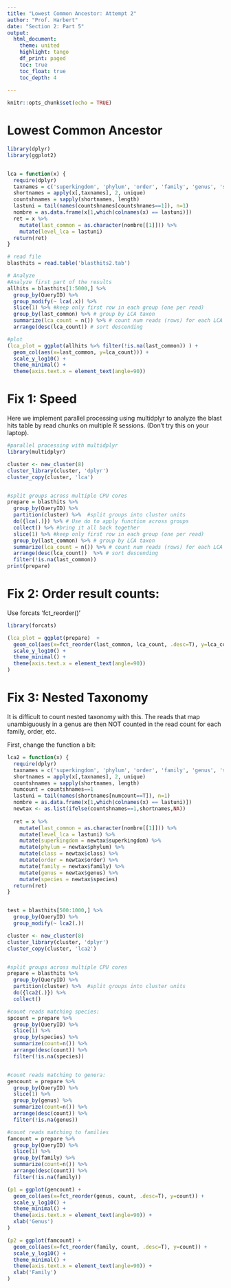 ```yaml
---
title: "Lowest Common Ancestor: Attempt 2"
author: "Prof. Harbert"
date: "Section 2: Part 5"
output: 
  html_document:
    theme: united
    highlight: tango
    df_print: paged
    toc: true
    toc_float: true
    toc_depth: 4
  
---
```



```r
knitr::opts_chunk$set(echo = TRUE)
```

# Lowest Common Ancestor

```R
library(dplyr)
library(ggplot2)


lca = function(x) {
  require(dplyr)
  taxnames = c('superkingdom', 'phylum', 'order', 'family', 'genus', 'species')
  shortnames = apply(x[,taxnames], 2, unique)
  countshnames = sapply(shortnames, length)
  lastuni = tail(names(countshnames[countshnames==1]), n=1)
  nombre = as.data.frame(x[1,which(colnames(x) == lastuni)])
  ret = x %>% 
    mutate(last_common = as.character(nombre[[1]])) %>%
    mutate(level_lca = lastuni)
  return(ret)
}

# read file 
blasthits = read.table('blasthits2.tab')

# Analyze
#Analyze first part of the results
allhits = blasthits[1:5000,] %>%
  group_by(QueryID) %>%
  group_modify(~ lca(.x)) %>%
  slice(1) %>% #keep only first row in each group (one per read)
  group_by(last_common) %>% # group by LCA taxon
  summarize(lca_count = n()) %>% # count num reads (rows) for each LCA
  arrange(desc(lca_count)) # sort descending

#plot
(lca_plot = ggplot(allhits %>% filter(!is.na(last_common)) ) +
  geom_col(aes(x=last_common, y=lca_count))) + 
  scale_y_log10() +
  theme_minimal() +
  theme(axis.text.x = element_text(angle=90))
```

# Fix 1: Speed

Here we implement parallel processing using multidplyr to analyze the blast hits table by read chunks on multiple R sessions. (Don't try this on your laptop).

```R
#parallel processing with multidplyr
library(multidplyr)

cluster <- new_cluster(8)
cluster_library(cluster, 'dplyr')
cluster_copy(cluster, 'lca')


#split groups across multiple CPU cores
prepare = blasthits %>%
  group_by(QueryID) %>%
  partition(cluster) %>%  #split groups into cluster units
  do({lca(.)}) %>% # Use do to apply function across groups
  collect() %>% #bring it all back together
  slice(1) %>% #keep only first row in each group (one per read)
  group_by(last_common) %>% # group by LCA taxon
  summarize(lca_count = n()) %>% # count num reads (rows) for each LCA
  arrange(desc(lca_count))  %>% # sort descending
  filter(!is.na(last_common)) 
print(prepare)
```

# Fix 2: Order result counts:

Use forcats 'fct_reorder()'

```R
library(forcats)

(lca_plot = ggplot(prepare)  +
  geom_col(aes(x=fct_reorder(last_common, lca_count, .desc=T), y=lca_count)) + 
  scale_y_log10() +
  theme_minimal() +
  theme(axis.text.x = element_text(angle=90))
)
```

# Fix 3: Nested Taxonomy

It is difficult to count nested taxonomy with this. The reads that map unambiguously in a genus are then NOT counted in the read count for each family, order, etc. 

First, change the function a bit:

```R
lca2 = function(x) {
  require(dplyr)
  taxnames = c('superkingdom', 'phylum', 'order', 'family', 'genus', 'species')
  shortnames = apply(x[,taxnames], 2, unique)
  countshnames = sapply(shortnames, length)
  numcount = countshnames==1
  lastuni = tail(names(shortnames[numcount==T]), n=1)
  nombre = as.data.frame(x[1,which(colnames(x) == lastuni)])
  newtax <- as.list(ifelse(countshnames==1,shortnames,NA))
  
  ret = x %>% 
    mutate(last_common = as.character(nombre[[1]])) %>%
    mutate(level_lca = lastuni) %>%
    mutate(superkingdom = newtax$superkingdom) %>%
    mutate(phylum = newtax$phylum) %>%
    mutate(class = newtax$class) %>%
    mutate(order = newtax$order) %>%
    mutate(family = newtax$family) %>%
    mutate(genus = newtax$genus) %>%
    mutate(species = newtax$species)
  return(ret)
}


test = blasthits[500:1000,] %>% 
  group_by(QueryID) %>%
  group_modify(~ lca2(.))

cluster <- new_cluster(8)
cluster_library(cluster, 'dplyr')
cluster_copy(cluster, 'lca2')


#split groups across multiple CPU cores
prepare = blasthits %>%
  group_by(QueryID) %>%
  partition(cluster) %>%  #split groups into cluster units
  do({lca2(.)}) %>%
  collect()

#count reads matching species:
spcount = prepare %>%
  group_by(QueryID) %>%
  slice(1) %>%
  group_by(species) %>%
  summarize(count=n()) %>%
  arrange(desc(count)) %>%
  filter(!is.na(species))


#count reads matching to genera:
gencount = prepare %>%
  group_by(QueryID) %>%
  slice(1) %>%
  group_by(genus) %>%
  summarize(count=n()) %>%
  arrange(desc(count)) %>%
  filter(!is.na(genus))

#count reads matching to families
famcount = prepare %>%
  group_by(QueryID) %>%
  slice(1) %>%
  group_by(family) %>%
  summarize(count=n()) %>%
  arrange(desc(count)) %>%
  filter(!is.na(family))

(p1 = ggplot(gencount) +
  geom_col(aes(x=fct_reorder(genus, count, .desc=T), y=count)) + 
  scale_y_log10() +
  theme_minimal() +
  theme(axis.text.x = element_text(angle=90)) +
  xlab('Genus')
)

(p2 = ggplot(famcount) +
  geom_col(aes(x=fct_reorder(family, count, .desc=T), y=count)) + 
  scale_y_log10() +
  theme_minimal() +
  theme(axis.text.x = element_text(angle=90)) +
  xlab('Family')
)

```
